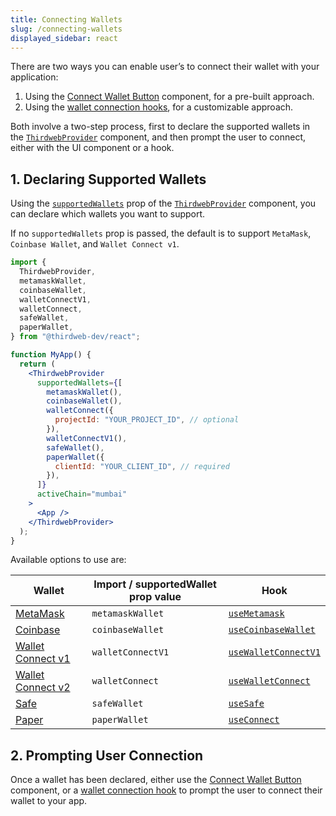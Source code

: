 ```yaml
---
title: Connecting Wallets
slug: /connecting-wallets
displayed_sidebar: react
---
```


There are two ways you can enable user&rsquo;s to connect their wallet with your application:

1. Using the [Connect Wallet Button](/react/react.connectwallet) component, for a pre-built approach.
2. Using the [wallet connection hooks](/react/react.useconnect), for a customizable approach.

Both involve a two-step process, first to declare the supported wallets in the [`ThirdwebProvider`](/react/react.thirdwebprovider) component,
and then prompt the user to connect, either with the UI component or a hook.

## 1. Declaring Supported Wallets

Using the [`supportedWallets`](/react/react.thirdwebprovider#supportedwallets-optional) prop of the [`ThirdwebProvider`](/react/react.thirdwebprovider) component,
you can declare which wallets you want to support.

If no `supportedWallets` prop is passed, the default is to support `MetaMask`, `Coinbase Wallet`, and `Wallet Connect v1`.

```jsx
import {
  ThirdwebProvider,
  metamaskWallet,
  coinbaseWallet,
  walletConnectV1,
  walletConnect,
  safeWallet,
  paperWallet,
} from "@thirdweb-dev/react";

function MyApp() {
  return (
    <ThirdwebProvider
      supportedWallets={[
        metamaskWallet(),
        coinbaseWallet(),
        walletConnect({
          projectId: "YOUR_PROJECT_ID", // optional
        }),
        walletConnectV1(),
        safeWallet(),
        paperWallet({
          clientId: "YOUR_CLIENT_ID", // required
        }),
      ]}
      activeChain="mumbai"
    >
      <App />
    </ThirdwebProvider>
  );
}
```

Available options to use are:

| Wallet                                         | Import / supportedWallet prop value | Hook                                                    |
| ---------------------------------------------- | ----------------------------------- | ------------------------------------------------------- |
| [MetaMask](/wallet/metamask)                   | `metamaskWallet`                    | [`useMetamask`](/react/react.usemetamask)               |
| [Coinbase](/wallet/coinbase-wallet)            | `coinbaseWallet`                    | [`useCoinbaseWallet`](/react/react.usecoinbasewallet)   |
| [Wallet Connect v1](/wallet/wallet-connect-v1) | `walletConnectV1`                   | [`useWalletConnectV1`](/react/react.usewalletconnectV1) |
| [Wallet Connect v2](/wallet/wallet-connect-v2) | `walletConnect`                     | [`useWalletConnect`](/react/react.usewalletconnect)     |
| [Safe](/wallet/safe)                           | `safeWallet`                        | [`useSafe`](/react/react.usesafe)                       |
| [Paper](/wallet/paper)                         | `paperWallet`                       | [`useConnect`](/react/react.useconnect)                 |

## 2. Prompting User Connection

Once a wallet has been declared, either use the [Connect Wallet Button](/react/react.connectwallet) component, or a
[wallet connection hook](/react/react.useconnect) to prompt the user to connect their wallet to your app.

